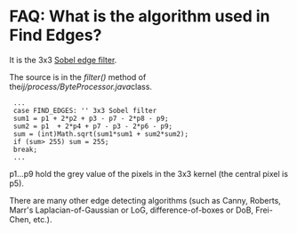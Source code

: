 = FAQ: What is the algorithm used in Find Edges? =

It is the 3x3 [[http://homepages.inf.ed.ac.uk/rbf/HIPR2/sobel.htm|Sobel edge filter]].

The source is in the ''filter()'' method of the'' ij/process/ByteProcessor.java ''class.

  ...
  case FIND_EDGES: '' 3x3 Sobel filter
  sum1 = p1 + 2*p2 + p3 - p7 - 2*p8 - p9;
  sum2 = p1  + 2*p4 + p7 - p3 - 2*p6 - p9;
  sum = (int)Math.sqrt(sum1*sum1 + sum2*sum2); 
  if (sum> 255) sum = 255;
  break;
  ...

p1...p9 hold the grey value of the pixels in the 3x3 kernel (the central pixel is p5).

There are many other edge detecting algorithms (such as Canny, Roberts, Marr's Laplacian-of-Gaussian or LoG, difference-of-boxes or DoB, Frei-Chen, etc.).
